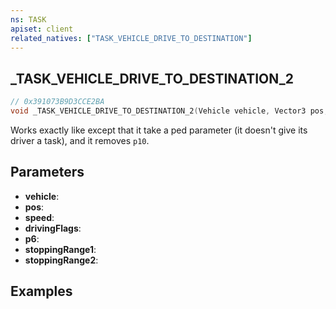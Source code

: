 ```yaml
---
ns: TASK
apiset: client
related_natives: ["TASK_VEHICLE_DRIVE_TO_DESTINATION"]
---
```

## _TASK_VEHICLE_DRIVE_TO_DESTINATION_2

```c
// 0x391073B9D3CCE2BA
void _TASK_VEHICLE_DRIVE_TO_DESTINATION_2(Vehicle vehicle, Vector3 pos, float speed, int drivingFlags, int p6, float stoppingRange1, float stoppingRange2);
```

Works exactly like <Native name="TASK_VEHICLE_DRIVE_TO_DESTINATION" game="rdr3" /> except that it take a ped parameter (it doesn't give its driver a task), and it removes `p10`.

## Parameters
* **vehicle**:
* **pos**:
* **speed**:
* **drivingFlags**:
* **p6**:
* **stoppingRange1**:
* **stoppingRange2**:

## Examples
<SharedExamples name="DrivingTask" />
